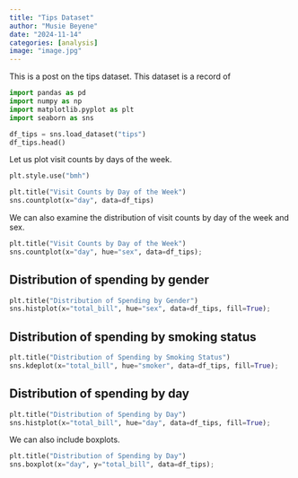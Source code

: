 ```yaml
---
title: "Tips Dataset"
author: "Musie Beyene"
date: "2024-11-14"
categories: [analysis]
image: "image.jpg"
---
```


This is a post on the tips dataset. This dataset is a record of 

```python
import pandas as pd
import numpy as np
import matplotlib.pyplot as plt
import seaborn as sns

df_tips = sns.load_dataset("tips")
df_tips.head()
```

Let us plot visit counts by days of the week.

```python
plt.style.use("bmh")

plt.title("Visit Counts by Day of the Week")
sns.countplot(x="day", data=df_tips)
```

We can also examine the distribution of visit counts by day of the week and sex.
```python
plt.title("Visit Counts by Day of the Week")
sns.countplot(x="day", hue="sex", data=df_tips);
```

## Distribution of spending by gender

```python
plt.title("Distribution of Spending by Gender")
sns.histplot(x="total_bill", hue="sex", data=df_tips, fill=True);
```

## Distribution of spending by smoking status

```python
plt.title("Distribution of Spending by Smoking Status")
sns.kdeplot(x="total_bill", hue="smoker", data=df_tips, fill=True);
```

## Distribution of spending by day

```python
plt.title("Distribution of Spending by Day")
sns.histplot(x="total_bill", hue="day", data=df_tips, fill=True);
```

We can also include boxplots.

```python
plt.title("Distribution of Spending by Day")
sns.boxplot(x="day", y="total_bill", data=df_tips);
```